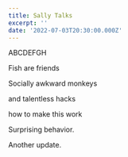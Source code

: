 ```yaml
---
title: Sally Talks
excerpt: ''
date: '2022-07-03T20:30:00.000Z'
---
```


ABCDEFGH

Fish are friends

Socially awkward monkeys

and talentless hacks

how to make this work

Surprising behavior.

Another update.
